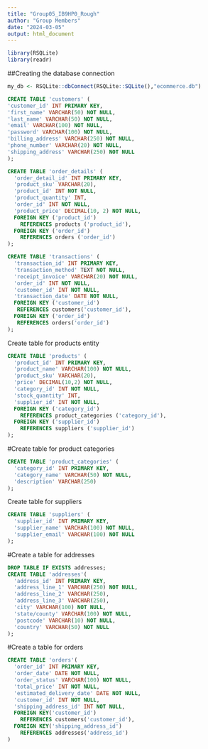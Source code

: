 ```yaml
---
title: "Group05_IB9HP0_Rough"
author: "Group Members"
date: "2024-03-05"
output: html_document
---
```


```r
library(RSQLite)
library(readr)
```


##Creating the database connection
```r
my_db <- RSQLite::dbConnect(RSQLite::SQLite(),"ecommerce.db")
```

```sql
CREATE TABLE 'customers' (
'customer_id' INT PRIMARY KEY, 
'first_name' VARCHAR(50) NOT NULL, 
'last_name' VARCHAR(50) NOT NULL,
'email' VARCHAR(100) NOT NULL, 
'password' VARCHAR(100) NOT NULL, 
'billing_address' VARCHAR(250) NOT NULL,
'phone_number' VARCHAR(20) NOT NULL, 
'shipping_address' VARCHAR(250) NOT NULL
);
```

```sql
CREATE TABLE 'order_details' (
  'order_detail_id' INT PRIMARY KEY,
  'product_sku' VARCHAR(20),
  'product_id' INT NOT NULL, 
  'product_quantity' INT, 
  'order_id' INT NOT NULL,
  'product_price' DECIMAL(10, 2) NOT NULL,
  FOREIGN KEY ('product_id')
    REFERENCES products ('product_id'),
  FOREIGN KEY ('order_id')
    REFERENCES orders ('order_id')
);

```

```sql
CREATE TABLE 'transactions' (
  'transaction_id' INT PRIMARY KEY,
  'transaction_method' TEXT NOT NULL,
  'receipt_invoice' VARCHAR(20) NOT NULL,
  'order_id' INT NOT NULL,
  'customer_id' INT NOT NULL,
  'transaction_date' DATE NOT NULL,
  FOREIGN KEY ('customer_id') 
   REFERENCES customers('customer_id'),
  FOREIGN KEY ('order_id') 
   REFERENCES orders('order_id')
);

```


Create table for products entity
```sql
CREATE TABLE 'products' (
  'product_id' INT PRIMARY KEY,
  'product_name' VARCHAR(100) NOT NULL,
  'product_sku' VARCHAR(20),
  'price' DECIMAL(10,2) NOT NULL,
  'category_id' INT NOT NULL, 
  'stock_quantity' INT,
  'supplier_id' INT NOT NULL,
  FOREIGN KEY ('category_id')
    REFERENCES product_categories ('category_id'),
  FOREIGN KEY ('supplier_id')
    REFERENCES suppliers ('supplier_id')
);
```

#Create table for product categories
```sql
CREATE TABLE 'product_categories' (
  'category_id' INT PRIMARY KEY,
  'category_name' VARCHAR(50) NOT NULL,
  'description' VARCHAR(250)
);
```

Create table for suppliers
```sql
CREATE TABLE 'suppliers' (
  'supplier_id' INT PRIMARY KEY,
  'supplier_name' VARCHAR(100) NOT NULL,
  'supplier_email' VARCHAR(100) NOT NULL
);
```

#Create a table for addresses
```sql
DROP TABLE IF EXISTS addresses;
CREATE TABLE 'addresses'(
  'address_id' INT PRIMARY KEY,
  'address_line_1' VARCHAR(250) NOT NULL,
  'address_line_2' VARCHAR(250),
  'address_line_3' VARCHAR(250),
  'city' VARCHAR(100) NOT NULL,
  'state/county' VARCHAR(100) NOT NULL,
  'postcode' VARCHAR(10) NOT NULL,
  'country' VARCHAR(50) NOT NULL
);
```

#Create a table for orders

```sql
CREATE TABLE 'orders'(
  'order_id' INT PRIMARY KEY,
  'order_date' DATE NOT NULL,
  'order_status' VARCHAR(100) NOT NULL,
  'total_price' INT NOT NULL,
  'estimated_delivery_date' DATE NOT NULL,
  'customer_id' INT NOT NULL,
  'shipping_address_id' INT NOT NULL,
  FOREIGN KEY('customer_id')
    REFERENCES customers('customer_id'),
  FOREIGN KEY('shipping_address_id')
    REFERENCES addresses('address_id')
)
```

